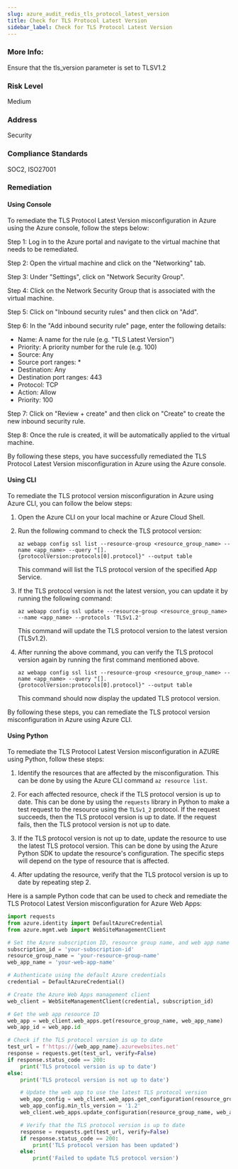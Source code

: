 ```yaml
---
slug: azure_audit_redis_tls_protocol_latest_version
title: Check for TLS Protocol Latest Version
sidebar_label: Check for TLS Protocol Latest Version
---
```


### More Info:

Ensure that the tls_version parameter is set to TLSV1.2

### Risk Level

Medium

### Address

Security

### Compliance Standards

SOC2, ISO27001
### Remediation

#### Using Console

To remediate the TLS Protocol Latest Version misconfiguration in Azure using the Azure console, follow the steps below:

Step 1: Log in to the Azure portal and navigate to the virtual machine that needs to be remediated.

Step 2: Open the virtual machine and click on the "Networking" tab.

Step 3: Under "Settings", click on "Network Security Group".

Step 4: Click on the Network Security Group that is associated with the virtual machine.

Step 5: Click on "Inbound security rules" and then click on "Add".

Step 6: In the "Add inbound security rule" page, enter the following details:

- Name: A name for the rule (e.g. "TLS Latest Version")
- Priority: A priority number for the rule (e.g. 100)
- Source: Any
- Source port ranges: *
- Destination: Any
- Destination port ranges: 443
- Protocol: TCP
- Action: Allow
- Priority: 100

Step 7: Click on "Review + create" and then click on "Create" to create the new inbound security rule.

Step 8: Once the rule is created, it will be automatically applied to the virtual machine.

By following these steps, you have successfully remediated the TLS Protocol Latest Version misconfiguration in Azure using the Azure console.

#### Using CLI

To remediate the TLS protocol version misconfiguration in Azure using Azure CLI, you can follow the below steps:

1. Open the Azure CLI on your local machine or Azure Cloud Shell.

2. Run the following command to check the TLS protocol version:

   ```
   az webapp config ssl list --resource-group <resource_group_name> --name <app_name> --query "[].{protocolVersion:protocols[0].protocol}" --output table
   ```

   This command will list the TLS protocol version of the specified App Service.

3. If the TLS protocol version is not the latest version, you can update it by running the following command:

   ```
   az webapp config ssl update --resource-group <resource_group_name> --name <app_name> --protocols 'TLSv1.2'
   ```

   This command will update the TLS protocol version to the latest version (TLSv1.2).

4. After running the above command, you can verify the TLS protocol version again by running the first command mentioned above.

   ```
   az webapp config ssl list --resource-group <resource_group_name> --name <app_name> --query "[].{protocolVersion:protocols[0].protocol}" --output table
   ```

   This command should now display the updated TLS protocol version.

By following these steps, you can remediate the TLS protocol version misconfiguration in Azure using Azure CLI.

#### Using Python

To remediate the TLS Protocol Latest Version misconfiguration in AZURE using Python, follow these steps:

1. Identify the resources that are affected by the misconfiguration. This can be done by using the Azure CLI command `az resource list`.

2. For each affected resource, check if the TLS protocol version is up to date. This can be done by using the `requests` library in Python to make a test request to the resource using the `TLSv1_2` protocol. If the request succeeds, then the TLS protocol version is up to date. If the request fails, then the TLS protocol version is not up to date.

3. If the TLS protocol version is not up to date, update the resource to use the latest TLS protocol version. This can be done by using the Azure Python SDK to update the resource's configuration. The specific steps will depend on the type of resource that is affected.

4. After updating the resource, verify that the TLS protocol version is up to date by repeating step 2.

Here is a sample Python code that can be used to check and remediate the TLS Protocol Latest Version misconfiguration for Azure Web Apps:

```python
import requests
from azure.identity import DefaultAzureCredential
from azure.mgmt.web import WebSiteManagementClient

# Set the Azure subscription ID, resource group name, and web app name
subscription_id = 'your-subscription-id'
resource_group_name = 'your-resource-group-name'
web_app_name = 'your-web-app-name'

# Authenticate using the default Azure credentials
credential = DefaultAzureCredential()

# Create the Azure Web Apps management client
web_client = WebSiteManagementClient(credential, subscription_id)

# Get the web app resource ID
web_app = web_client.web_apps.get(resource_group_name, web_app_name)
web_app_id = web_app.id

# Check if the TLS protocol version is up to date
test_url = f'https://{web_app_name}.azurewebsites.net'
response = requests.get(test_url, verify=False)
if response.status_code == 200:
    print('TLS protocol version is up to date')
else:
    print('TLS protocol version is not up to date')

    # Update the web app to use the latest TLS protocol version
    web_app_config = web_client.web_apps.get_configuration(resource_group_name, web_app_name)
    web_app_config.min_tls_version = '1.2'
    web_client.web_apps.update_configuration(resource_group_name, web_app_name, web_app_config)

    # Verify that the TLS protocol version is up to date
    response = requests.get(test_url, verify=False)
    if response.status_code == 200:
        print('TLS protocol version has been updated')
    else:
        print('Failed to update TLS protocol version')
```



